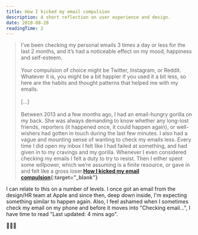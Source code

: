 ```yaml
---
title: How I kicked my email compulsion
description: A short reflection on user experience and design.
date: 2018-08-28
readingTime: 2
---
```


>I’ve been checking my personal emails 3 times a day or less for the last 2 months, and it’s had a noticeable effect on my mood, happiness and self-esteem.<br /><br />
Your compulsion of choice might be Twitter, Instagram, or Reddit. Whatever it is, you might be a bit happier if you used it a bit less, so here are the habits and thought patterns that helped me with my emails.
<br /><br />
[…]
<br /><br />
Between 2013 and a few months ago, I had an email-hungry gorilla on my back. She was always demanding to know whether any long-lost friends, reporters (it happened once, it could happen again), or well-wishers had gotten in touch during the last few minutes. I also had a vague and mounting sense of wanting to check my emails less. Every time I did open my inbox I felt like I had failed at something, and had given in to my cravings and my gorilla. Whenever I even considered checking my emails I felt a duty to try to resist. Then I either spent some willpower, which we’re assuming is a finite resource, or gave in and felt like a gross loser.**[How I kicked my email compulsion](https://robertheaton.com/2018/08/20/how-i-kicked-my-email-compulsion/){:target=”_blank”}**

I can relate to this on a number of levels. I once got an email from the design/HR team at Apple and since then, deep down inside, I'm expecting something similar to happen again. Also, I feel ashamed when I sometimes check my email on my phone and before it moves into "Checking email...", I have time to read "Last updated: 4 mins ago".

🤦🏻‍♂️